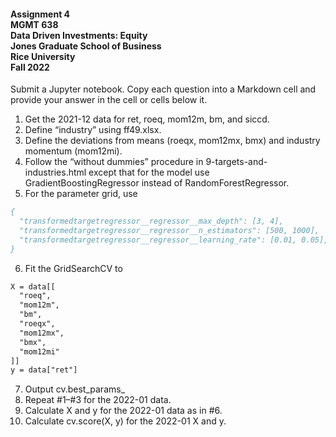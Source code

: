 #### Assignment 4<br>MGMT 638<br>Data Driven Investments: Equity<br>Jones Graduate School of Business<br>Rice University<br>Fall 2022

Submit a Jupyter notebook.  Copy each question into a Markdown cell and provide your answer in the cell or cells below it.

  1.  Get the 2021-12 data for ret, roeq, mom12m, bm, and siccd.
  2.  Define "industry" using ff49.xlsx.
  3.  Define the deviations from means (roeqx, mom12mx, bmx) and industry momentum (mom12mi).
  4.  Follow the "without dummies" procedure in  9-targets-and-industries.html
  except that for the model use GradientBoostingRegressor instead of RandomForestRegressor.
  5.  For the parameter grid, use

```p
{
  "transformedtargetregressor__regressor__max_depth": [3, 4],
  "transformedtargetregressor__regressor__n_estimators": [500, 1000],
  "transformedtargetregressor__regressor__learning_rate": [0.01, 0.05],
}
```

6. Fit the GridSearchCV to

```p
X = data[[
  "roeq",
  "mom12m",
  "bm",
  "roeqx",
  "mom12mx",
  "bmx",
  "mom12mi"
]]
y = data["ret"]
```

7.  Output cv.best_params_
8.  Repeat #1--#3 for the 2022-01 data.
9.  Calculate X and y for the 2022-01 data as in #6.
10.  Calculate cv.score(X, y) for the 2022-01 X and y.
